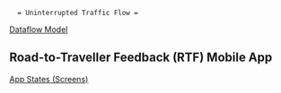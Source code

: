    = Uninterrupted Traffic Flow =


[[dataflow|Dataflow Model]]


== Road-to-Traveller Feedback (RTF) Mobile App ==

[[State Machine|App States (Screens)]]


